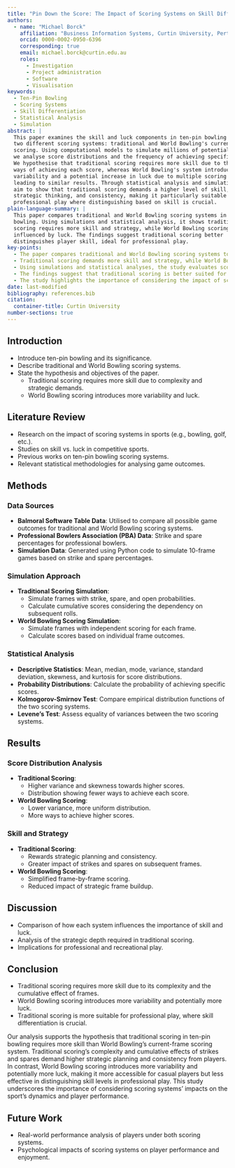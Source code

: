 ```yaml
---
title: "Pin Down the Score: The Impact of Scoring Systems on Skill Differentiation in Ten-Pin Bowling"
authors:
  - name: "Michael Borck"
    affiliation: "Business Information Systems, Curtin University, Perth Australia"
    orcid: 0000-0002-0950-6396
    corresponding: true
    email: michael.borck@curtin.edu.au
    roles:
      - Investigation
      - Project administration
      - Software
      - Visualisation
keywords:
  - Ten-Pin Bowling
  - Scoring Systems
  - Skill Differentiation
  - Statistical Analysis
  - Simulation
abstract: | 
  This paper examines the skill and luck components in ten-pin bowling under
  two different scoring systems: traditional and World Bowling's current-frame
  scoring. Using computational models to simulate millions of potential games,
  we analyse score distributions and the frequency of achieving specific scores.
  We hypothesise that traditional scoring requires more skill due to the limited
  ways of achieving each score, whereas World Bowling's system introduces more
  variability and a potential increase in luck due to multiple scoring paths
  leading to similar results. Through statistical analysis and simulation, we
  aim to show that traditional scoring demands a higher level of skill,
  strategic thinking, and consistency, making it particularly suitable for
  professional play where distinguishing based on skill is crucial.
plain-language-summary: | 
  This paper compares traditional and World Bowling scoring systems in ten-pin
  bowling. Using simulations and statistical analysis, it shows traditional
  scoring requires more skill and strategy, while World Bowling scoring is more
  influenced by luck. The findings suggest traditional scoring better
  distinguishes player skill, ideal for professional play.
key-points:
  - The paper compares traditional and World Bowling scoring systems to understand their impact on ten-pin bowling performance.
  - Traditional scoring demands more skill and strategy, while World Bowling scoring introduces more variability and is more influenced by luck.
  - Using simulations and statistical analyses, the study evaluates score distributions and player performance metrics under both systems.
  - The findings suggest that traditional scoring is better suited for professional play as it effectively differentiates player skill levels.
  - The study highlights the importance of considering the impact of scoring systems on the game's dynamics and player performance, advocating for traditional scoring in professional contexts.
date: last-modified
bibliography: references.bib
citation:
  container-title: Curtin University
number-sections: true
---
```


## Introduction

- Introduce ten-pin bowling and its significance.
- Describe traditional and World Bowling scoring systems.
- State the hypothesis and objectives of the paper.
  - Traditional scoring requires more skill due to complexity and strategic demands.
  - World Bowling scoring introduces more variability and luck.

## Literature Review

- Research on the impact of scoring systems in sports (e.g., bowling, golf, etc.).
- Studies on skill vs. luck in competitive sports.
- Previous works on ten-pin bowling scoring systems.
- Relevant statistical methodologies for analysing game outcomes.

## Methods

### Data Sources

- **Balmoral Software Table Data**: Utilised to compare all possible game outcomes for traditional and World Bowling scoring systems.
- **Professional Bowlers Association (PBA) Data**: Strike and spare percentages for professional bowlers.
- **Simulation Data**: Generated using Python code to simulate 10-frame games based on strike and spare percentages.

### Simulation Approach

- **Traditional Scoring Simulation**:
  - Simulate frames with strike, spare, and open probabilities.
  - Calculate cumulative scores considering the dependency on subsequent rolls.
- **World Bowling Scoring Simulation**:
  - Simulate frames with independent scoring for each frame.
  - Calculate scores based on individual frame outcomes.

### Statistical Analysis

- **Descriptive Statistics**: Mean, median, mode, variance, standard deviation, skewness, and kurtosis for score distributions.
- **Probability Distributions**: Calculate the probability of achieving specific scores.
- **Kolmogorov-Smirnov Test**: Compare empirical distribution functions of the two scoring systems.
- **Levene’s Test**: Assess equality of variances between the two scoring systems.

## Results

### Score Distribution Analysis

- **Traditional Scoring**:
  - Higher variance and skewness towards higher scores.
  - Distribution showing fewer ways to achieve each score.
- **World Bowling Scoring**:
  - Lower variance, more uniform distribution.
  - More ways to achieve higher scores.

### Skill and Strategy

- **Traditional Scoring**:
  - Rewards strategic planning and consistency.
  - Greater impact of strikes and spares on subsequent frames.
- **World Bowling Scoring**:
  - Simplified frame-by-frame scoring.
  - Reduced impact of strategic frame buildup.

## Discussion

- Comparison of how each system influences the importance of skill and luck.
- Analysis of the strategic depth required in traditional scoring.
- Implications for professional and recreational play.

## Conclusion

- Traditional scoring requires more skill due to its complexity and the cumulative effect of frames.
- World Bowling scoring introduces more variability and potentially more luck.
- Traditional scoring is more suitable for professional play, where skill differentiation is crucial.

Our analysis supports the hypothesis that traditional scoring in ten-pin bowling requires more skill than World Bowling's current-frame scoring system. Traditional scoring's complexity and cumulative effects of strikes and spares demand higher strategic planning and consistency from players. In contrast, World Bowling scoring introduces more variability and potentially more luck, making it more accessible for casual players but less effective in distinguishing skill levels in professional play. This study underscores the importance of considering scoring systems' impacts on the sport's dynamics and player performance.

## Future Work

- Real-world performance analysis of players under both scoring systems.
- Psychological impacts of scoring systems on player performance and enjoyment.
